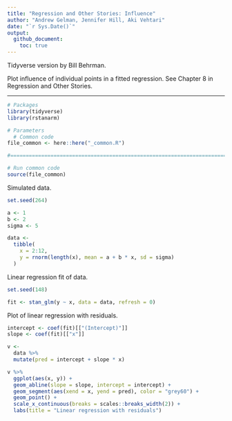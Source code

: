 ```yaml
---
title: "Regression and Other Stories: Influence"
author: "Andrew Gelman, Jennifer Hill, Aki Vehtari"
date: "`r Sys.Date()`"
output:
  github_document:
    toc: true
---
```

Tidyverse version by Bill Behrman.

Plot influence of individual points in a fitted regression. See
Chapter 8 in Regression and Other Stories.

-------------

```r
# Packages
library(tidyverse)
library(rstanarm)

# Parameters
  # Common code
file_common <- here::here("_common.R")

#===============================================================================

# Run common code
source(file_common)
```

Simulated data.

```r
set.seed(264)

a <- 1
b <- 2
sigma <- 5

data <- 
  tibble(
    x = 2:12,
    y = rnorm(length(x), mean = a + b * x, sd = sigma)
  )
```

Linear regression fit of data.

```r
set.seed(148)

fit <- stan_glm(y ~ x, data = data, refresh = 0)
```

Plot of linear regression with residuals.

```r
intercept <- coef(fit)[["(Intercept)"]]
slope <- coef(fit)[["x"]]

v <- 
  data %>% 
  mutate(pred = intercept + slope * x)

v %>% 
  ggplot(aes(x, y)) +
  geom_abline(slope = slope, intercept = intercept) +
  geom_segment(aes(xend = x, yend = pred), color = "grey60") +
  geom_point() +
  scale_x_continuous(breaks = scales::breaks_width(2)) +
  labs(title = "Linear regression with residuals")
```

